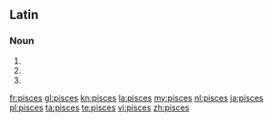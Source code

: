 {{also|Pisces}}
==Latin==

===Noun===
{{la-noun-form|piscēs}}

# {{inflection of|piscis|piscis|nom|p|lang=la}}
# {{inflection of|piscis|piscis|acc|p|lang=la}}
# {{inflection of|piscis|piscis|voc|p|lang=la}}

[[fr:pisces]]
[[gl:pisces]]
[[kn:pisces]]
[[la:pisces]]
[[my:pisces]]
[[nl:pisces]]
[[ja:pisces]]
[[pl:pisces]]
[[ta:pisces]]
[[te:pisces]]
[[vi:pisces]]
[[zh:pisces]]